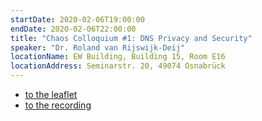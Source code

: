 ```yaml
---
startDate: 2020-02-06T19:00:00
endDate: 2020-02-06T22:00:00
title: "Chaos Colloquium #1: DNS Privacy and Security"
speaker: "Dr. Roland van Rijswijk-Deij"
locationName: EW Building, Building 15, Room E16
locationAddress: Seminarstr. 20, 49074 Osnabrück
---
```


- [to the leaflet](/downloads/chaos_colloquium_flyer_a4.pdf)
- [to the recording](https://media.ccc.de/v/chaoscolloquium-1-dns-privacy-security)


